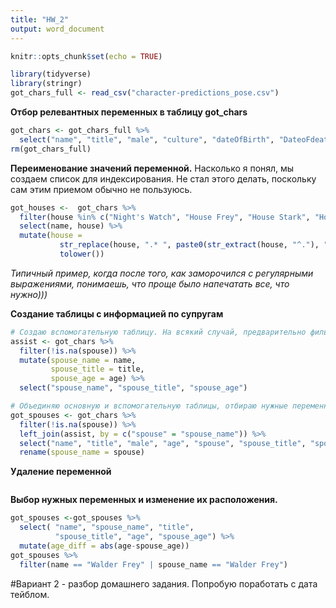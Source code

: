 ```yaml
---
title: "HW_2"
output: word_document
---
```


```r
knitr::opts_chunk$set(echo = TRUE)
```
```r
library(tidyverse)
library(stringr)
got_chars_full <- read_csv("character-predictions_pose.csv")
```

**Отбор релевантных переменных в таблицу got_chars**
```r
got_chars <- got_chars_full %>% 
  select("name", "title", "male", "culture", "dateOfBirth", "DateoFdeath", "house", "spouse", "age")
rm(got_chars_full)
```

**Переименование значений переменной.**
Насколько я понял, мы создаем список для индексирования. Не стал этого делать, поскольку сам этим приемом обычно не пользуюсь.
```r
got_houses <-  got_chars %>% 
  filter(house %in% c("Night's Watch", "House Frey", "House Stark", "House Targaryen", "House Lannister", "House Greyjoy")) %>% 
  select(name, house) %>% 
  mutate(house = 
           str_replace(house, ".* ", paste0(str_extract(house, "^."), "_")) %>%
           tolower())
```
*Типичный пример, когда после того, как заморочился с регулярными выражениями, понимаешь, что проще было напечатать все, что нужно)))*

**Создание таблицы с информацией по супругам**
```r
# Создаю вспомогательную таблицу. На всякий случай, предварительно фильтрую пропущенные наблюдения. Наверное, можно было и с ними, но не хотелось проверять.
assist <- got_chars %>% 
  filter(!is.na(spouse)) %>% 
  mutate(spouse_name = name,
         spouse_title = title,
         spouse_age = age) %>% 
  select("spouse_name", "spouse_title", "spouse_age")

# Объединяю основную и вспомогательную таблицы, отбираю нужные переменные. Переименовываю переменную spouse, поскольку у ключа сохраняется то имя, которое было у нее в основном датасете.
got_spouses <- got_chars %>% 
  filter(!is.na(spouse)) %>% 
  left_join(assist, by = c("spouse" = "spouse_name")) %>% 
  select("name", "title", "male", "age", "spouse", "spouse_title", "spouse_age") %>% 
  rename(spouse_name = spouse)
```

**Удаление переменной**
```r

```

**Выбор нужных переменных и изменение их расположения.**
```r
got_spouses <-got_spouses %>% 
  select( "name", "spouse_name", "title",
          "spouse_title", "age", "spouse_age") %>% 
  mutate(age_diff = abs(age-spouse_age))
got_spouses %>% 
  filter(name == "Walder Frey" | spouse_name == "Walder Frey")
```

#Вариант 2 - разбор домашнего задания. Попробую поработать с дата тейблом.
```r
```


